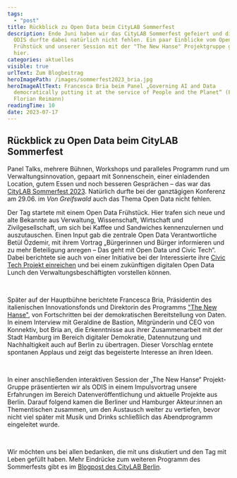 ```yaml
---
tags:
  - "post"
title: Rückblick zu Open Data beim CityLAB Sommerfest
description: Ende Juni haben wir das CityLAB Sommerfest gefeiert und die
  ODIS durfte dabei natürlich nicht fehlen. Ein paar Einblicke vom Open Data
  Frühstück und unserer Session mit der "The New Hanse" Projektgruppe gibt es
  hier.
categories: aktuelles
visible: true
urlText: Zum Blogbeitrag
heroImagePath: /images/sommerfest2023_bria.jpg
heroImageAltText: Francesca Bria beim Panel „Governing AI and Data
  democratically putting it at the service of People and the Planet“ (Foto bei
  Florian Reimann)
readingTime: 10
date: 2023-07-17
---
```


## Rückblick zu Open Data beim CityLAB Sommerfest

Panel Talks, mehrere Bühnen, Workshops und paralleles Programm rund um Verwaltungsinnovation, gepaart mit Sonnenschein, einer einladenden Location, gutem Essen und noch besseren Gesprächen – das war das [CityLAB Sommerfest 2023](https://citylab-berlin.org/de/events/citylab-sommerfest-2023/). Natürlich durfte bei der ganztägigen Konferenz am 29.06. im _Von Greifswald_ auch das Thema Open Data nicht fehlen.

Der Tag startete mit einem Open Data Frühstück. Hier trafen sich neue und alte Bekannte aus Verwaltung, Wissenschaft, Wirtschaft und Zivilgesellschaft, um sich bei Kaffee und Sandwiches kennenzulernen und auszutauschen. Einen Input gab die zentrale Open Data Verantwortliche Betül Özdemir, mit ihrem Vortrag „Bürgerinnen und Bürger informieren und zu mehr Beteiligung anregen – Das geht mit Open Data und Civic Tech“. Dabei berichtete sie auch von einer Initiative bei der Interessierte ihre [Civic Tech Projekt einreichen](https://mein.berlin.de/projekte/civic-tech-projekte-aus-berlin-mit-open-data/) und bei einem zukünftigen digitalen Open Data Lunch den Verwaltungsbeschäftigten vorstellen können.


<ImageSection src="/images/sommerfest2023_klemens.jpg" fullWidth withShadow />

<ImageSection
  src="/images/sommerfest2023_betuel.jpg"
  caption="Moderator Klemens Maget und Betül Özdemir als Vortragende beim Open Data Frühstück (Fotos: Florian Reimann)"
/>

<br />

Später auf der Hauptbühne berichtete Francesca Bria, Präsidentin des italienischen Innovationsfonds und Direktorin des Programms ["The New Hanse"](https://thenew.institute/en/programs/the-new-hanse), von Fortschritten bei der demokratischen Bereitstellung von Daten. In einem Interview mit Geraldine de Bastion, Mitgründerin und CEO von Konnektiv, bot Bria an, die Erkenntnisse aus ihrer Zusammenarbeit mit der Stadt Hamburg im Bereich digitaler Demokratie, Datennutzung und Nachhaltigkeit auch auf Berlin zu übertragen. Dieser Vorschlag erntete spontanen Applaus und zeigt das begeisterte Interesse an ihren Ideen.

<ImageSection
  src="/images/sommerfest2023_bria.jpg"
  caption="Francesca Bria beim Panel „Governing AI and Data democratically putting it at the service of People and the Planet“ (Foto: Florian Reimann)"
/>

<br />

In einer anschließenden interaktiven Session der „The New Hanse“ Projekt-Gruppe präsentierten wir als ODIS in einem Impulsvortrag unsere Erfahrungen im Bereich Datenveröffentlichung und aktuelle Projekte aus Berlin. Darauf folgend kamen die Berliner und Hamburger Akteur:innen an Thementischen zusammen, um den Austausch weiter zu vertiefen, bevor nicht viel später mit Musik und Drinks schließlich das Abendprogramm eingeleitet wurde.

<ImageSection src="/images/sommerfest2023_session.jpg" />

<ImageSection
  src="/images/sommerfest2023_lisa.jpg"
  caption="ODIS bei der Data Sharing Session der “The New Hanse” Projektgruppe um Francesca Bria (Fotos: Florian Reimann)"
/>

<br />

Wir möchten uns bei allen bedanken, die mit uns diskutiert und den Tag mit Leben gefüllt haben. Mehr Eindrücke zum weiteren Programm des Sommerfests gibt es im [Blogpost des CityLAB Berlin](https://citylab-berlin.org/de/blog/citylab-sommerfest-2023-recap/).
